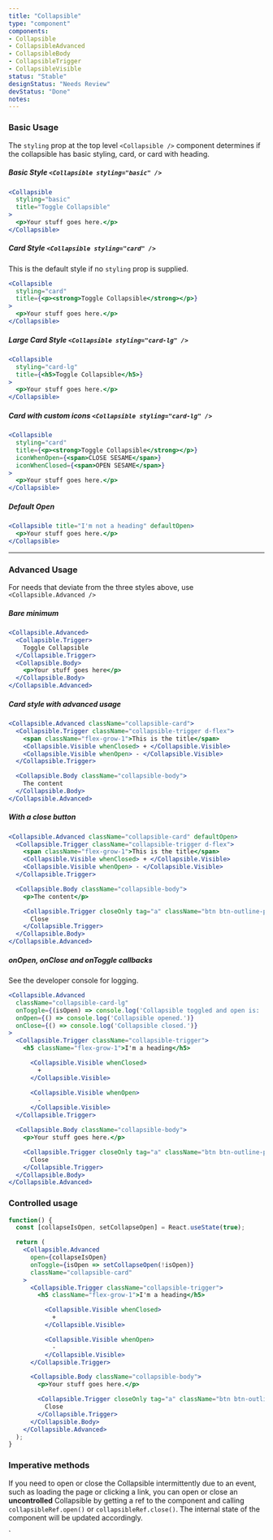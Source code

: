 ```yaml
---
title: "Collapsible"
type: "component"
components:
- Collapsible
- CollapsibleAdvanced
- CollapsibleBody
- CollapsibleTrigger
- CollapsibleVisible
status: "Stable"
designStatus: "Needs Review"
devStatus: "Done"
notes:
---
```



### Basic Usage

The `styling` prop at the top level `<Collapsible />` component determines if the collapsible has basic styling, card, or card with heading.

##### Basic Style `<Collapsible styling="basic" />`

```jsx live
<Collapsible
  styling="basic"
  title="Toggle Collapsible"
>
  <p>Your stuff goes here.</p>
</Collapsible>
```

##### Card Style `<Collapsible styling="card" />`

This is the default style if no `styling` prop is supplied.

```jsx live
<Collapsible
  styling="card"
  title={<p><strong>Toggle Collapsible</strong></p>}
>
  <p>Your stuff goes here.</p>
</Collapsible>
```

##### Large Card Style `<Collapsible styling="card-lg" />`

```jsx live
<Collapsible
  styling="card-lg"
  title={<h5>Toggle Collapsible</h5>}
>
  <p>Your stuff goes here.</p>
</Collapsible>
```

##### Card with custom icons `<Collapsible styling="card-lg" />`

```jsx live
<Collapsible
  styling="card"
  title={<p><strong>Toggle Collapsible</strong></p>}
  iconWhenOpen={<span>CLOSE SESAME</span>}
  iconWhenClosed={<span>OPEN SESAME</span>}
>
  <p>Your stuff goes here.</p>
</Collapsible>
```

##### Default Open

```jsx live
<Collapsible title="I'm not a heading" defaultOpen>
  <p>Your stuff goes here.</p>
</Collapsible>
```

<hr/>

### Advanced Usage

For needs that deviate from the three styles above, use `<Collapsible.Advanced />`

##### Bare minimum

```jsx live
<Collapsible.Advanced>
  <Collapsible.Trigger>
    Toggle Collapsible
  </Collapsible.Trigger>
  <Collapsible.Body>
    <p>Your stuff goes here</p>
  </Collapsible.Body>
</Collapsible.Advanced>
```

##### Card style with advanced usage

```jsx live
<Collapsible.Advanced className="collapsible-card">
  <Collapsible.Trigger className="collapsible-trigger d-flex">
    <span className="flex-grow-1">This is the title</span>
    <Collapsible.Visible whenClosed> + </Collapsible.Visible>
    <Collapsible.Visible whenOpen> - </Collapsible.Visible>
  </Collapsible.Trigger>

  <Collapsible.Body className="collapsible-body">
    The content
  </Collapsible.Body>
</Collapsible.Advanced>
```

##### With a close button

```jsx live
<Collapsible.Advanced className="collapsible-card" defaultOpen>
  <Collapsible.Trigger className="collapsible-trigger d-flex">
    <span className="flex-grow-1">This is the title</span>
    <Collapsible.Visible whenClosed> + </Collapsible.Visible>
    <Collapsible.Visible whenOpen> - </Collapsible.Visible>
  </Collapsible.Trigger>

  <Collapsible.Body className="collapsible-body">
    <p>The content</p>

    <Collapsible.Trigger closeOnly tag="a" className="btn btn-outline-primary">
      Close
    </Collapsible.Trigger>
  </Collapsible.Body>
</Collapsible.Advanced>
```


##### onOpen, onClose and onToggle callbacks

See the developer console for logging.

```jsx live
<Collapsible.Advanced
  className="collapsible-card-lg"
  onToggle={(isOpen) => console.log('Collapsible toggled and open is: ', isOpen)}
  onOpen={() => console.log('Collapsible opened.')}
  onClose={() => console.log('Collapsible closed.')}
>
  <Collapsible.Trigger className="collapsible-trigger">
    <h5 className="flex-grow-1">I'm a heading</h5>

      <Collapsible.Visible whenClosed>
        +
      </Collapsible.Visible>

      <Collapsible.Visible whenOpen>
        -
      </Collapsible.Visible>
  </Collapsible.Trigger>

  <Collapsible.Body className="collapsible-body">
    <p>Your stuff goes here.</p>

    <Collapsible.Trigger closeOnly tag="a" className="btn btn-outline-primary">
      Close
    </Collapsible.Trigger>
  </Collapsible.Body>
</Collapsible.Advanced>
```

### Controlled usage

```jsx live
function() {
  const [collapseIsOpen, setCollapseOpen] = React.useState(true);

  return (
    <Collapsible.Advanced
      open={collapseIsOpen}
      onToggle={isOpen => setCollapseOpen(!isOpen)}
      className="collapsible-card"
    >
      <Collapsible.Trigger className="collapsible-trigger">
        <h5 className="flex-grow-1">I'm a heading</h5>

          <Collapsible.Visible whenClosed>
            +
          </Collapsible.Visible>

          <Collapsible.Visible whenOpen>
            -
          </Collapsible.Visible>
      </Collapsible.Trigger>

      <Collapsible.Body className="collapsible-body">
        <p>Your stuff goes here.</p>

        <Collapsible.Trigger closeOnly tag="a" className="btn btn-outline-primary">
          Close
        </Collapsible.Trigger>
      </Collapsible.Body>
    </Collapsible.Advanced>
  );
}
```

### Imperative methods

If you need to open or close the Collapsible intermittently due to an event,
such as loading the page or clicking a link, you can open or close
an **uncontrolled** Collapsible by getting a ref to the component and calling
`collapsibleRef.open()` or `collapsibleRef.close()`. The internal state of
the component will be updated accordingly.


`
